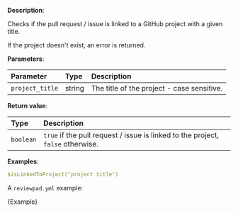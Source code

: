 
**Description**:

Checks if the pull request / issue is linked to a GitHub project with a given title.

If the project doesn't exist, an error is returned.

**Parameters**:

| Parameter       | Type    | Description                                |
| :-------------- | :------ | :----------------------------------------- |
| `project_title` | string  | The title of the project - case sensitive. |

**Return value**:

| Type      | Description                                                                      |
| :-------- | :------------------------------------------------------------------------------- |
| `boolean` | `true` if the pull request / issue is linked to the project, `false` otherwise.  |

**Examples**:

```yml
$isLinkedToProject("project title")
```

A `reviewpad.yml` example:

<CodeBlock language="yml" title="reviewpad.yml">{Example}</CodeBlock>
